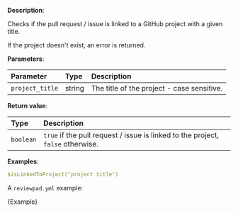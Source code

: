 
**Description**:

Checks if the pull request / issue is linked to a GitHub project with a given title.

If the project doesn't exist, an error is returned.

**Parameters**:

| Parameter       | Type    | Description                                |
| :-------------- | :------ | :----------------------------------------- |
| `project_title` | string  | The title of the project - case sensitive. |

**Return value**:

| Type      | Description                                                                      |
| :-------- | :------------------------------------------------------------------------------- |
| `boolean` | `true` if the pull request / issue is linked to the project, `false` otherwise.  |

**Examples**:

```yml
$isLinkedToProject("project title")
```

A `reviewpad.yml` example:

<CodeBlock language="yml" title="reviewpad.yml">{Example}</CodeBlock>
